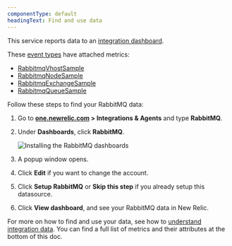 ```yaml
---
componentType: default
headingText: Find and use data
---
```


This service reports data to an [integration dashboard](/docs/integrations/new-relic-integrations/getting-started/infrastructure-integration-dashboards-charts).

These [event types](/docs/using-new-relic/data/understand-data/new-relic-data-types#events-new-relic) have attached metrics:

* [RabbitmqVhostSample](#vhostsample)
* [RabbitmqNodeSample](#nodesample)
* [RabbitmqExchangeSample](#exchangesample)
* [RabbitmqQueueSample](#queuesample)

Follow these steps to find your RabbitMQ data:

1. Go to **[one.newrelic.com](https://one.newrelic.com) > Integrations & Agents** and type **RabbitMQ**.

2. Under **Dashboards**, click **RabbitMQ**.

   <img
     title="Install the RabbitMQ dashboards"
     alt="Installing the RabbitMQ dashboards"
     src="/images/infrastructure_screenshot-full_rabbitmq-dashboard.webp"
   />

3. A popup window opens.

4. Click **Edit** if you want to change the account.

5. Click **Setup RabbitMQ** or **Skip this step** if you already setup this datasource.

6. Click **View dashboard**, and see your RabbitMQ data in New Relic.

For more on how to find and use your data, see how to [understand integration data](/docs/infrastructure/integrations/find-use-infrastructure-integration-data). You can find a full list of metrics and their attributes at the bottom of this doc.
